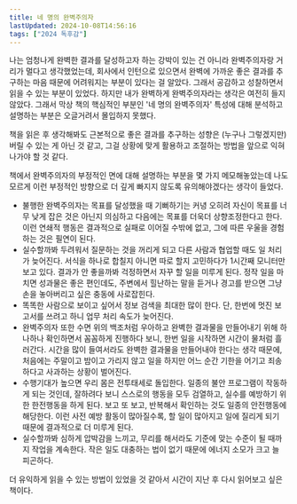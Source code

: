 ```yaml
---
title: 네 명의 완벽주의자  
lastUpdated: 2024-10-08T14:56:16
tags: ["2024 독후감"]
---
```



<Bookmark image="https://shopping-phinf.pstatic.net/main_3243613/32436134265.20231212091239.jpg" url="https://search.shopping.naver.com/book/catalog/32436134265" description="완벽주의는 말 그대로 완벽하고 싶은 욕구를 이기지 못해 스스로 더욱더 크고 높은 기준을 세우고 그에 맞추기 위해 자신을 채찍질하는 심리적 경향성을 가리킨다. 경쟁 사회에서 뒤처지지 않고 살아남기 위해서 많은 사람들이 스스로를 채찍질하지만 현실적으로 만족할 만한 완벽함을 달성하기란 결코 쉽지 않다. 이 책에서는 완벽주의를 제대로 이해하고 활용할 수 있는 지침과 함께 한국인에게 적합한 완벽주의 극복 방법을 제시하고, 전문 연구에 활용했던 완벽주의 진단검사 질문지를 수록해 독자 스스로 자신의 완벽주의를 점검해볼 수 있는 기회를 제공한다."/>

나는 엄청나게 완벽한 결과를 달성하고자 하는 강박이 있는 건 아니라 완벽주의자랑 거리가 멀다고 생각했었는데, 회사에서 인턴으로 있으면서 완벽에 가까운 좋은 결과를 추구하는 마음 때문에 어려워지는 부분이 있다는 걸 알았다. 그래서 공감하고 성찰하면서 읽을 수 있는 부분이 있었다. 하지만 내가 완벽하게 완벽주의자라는 생각은 여전히 들지 않았다. 그래서 막상 책의 핵심적인 부분인 '네 명의 완벽주의자' 특성에 대해 분석하고 설명하는 부분은 오글거려서 몰입하지 못했다.

책을 읽은 후 생각해봐도 근본적으로 좋은 결과를 추구하는 성향은 (누구나 그렇겠지만) 버릴 수 있는 게 아닌 것 같고, 그걸 상황에 맞게 활용하고 조절하는 방법을 앞으로 익혀나가야 할 것 같다.

책에서 완벽주의자의 부정적인 면에 대해 설명하는 부분을 몇 가지 메모해놓았는데 나도 모르게 이런 부정적인 방향으로 더 깊게 빠지지 않도록 유의해야겠다는 생각이 들었다.

- 불행한 완벽주의자는 목표를 달성했을 때 기뻐하기는 커녕 오히려 자신이 목표를 너무 낮게 잡은 것은 아닌지 의심하고 다음에는 목표를 더욱더 상향조정한다고 한다. 이런 연쇄적 행동은 결과적으로 실패로 이어질 수밖에 없고, 그에 따른 우울을 경험하는 것은 필연이 된다. 
- 실수할까봐 두려워서 질문하는 것을 꺼리게 되고 다른 사람과 협업할 때도 일 처리가 늦어진다. 서식을 하나로 합칠지 아니면 따로 할지 고민하다가 1시간째 모니터만 보고 있다.
결과가 안 좋을까봐 걱정하면서 자꾸 할 일을 미루게 된다. 정작 일을 마치면 성과물은 좋은 편인데도, 주변에서 힐난하는 말을 듣거나 경고를 받으면 그냥 손을 놓아버리고 싶은 충동에 사로잡힌다. 
- 똑똑한 사람으로 보이고 싶어서 정보 검색을 최대한 많이 한다. 단, 한번에 멋진 보고서를 쓰려고 하니 업무 처리 속도가 늦어진다.
- 완벽주의자 또한 수면 위의 백조처럼 우아하고 완벽한 결과물을 만들어내기 위해 하나하나 확인하면서 꼼꼼하게 진행하다 보니, 한번 일을 시작하면 시간이 물처럼 흘러간다. 시간을 많이 들여서라도 완벽한 결과물을 만들어내야 한다는 생각 때문에, 처음에는 주말이고 밤이고 가리지 않고 일을 하지만 어느 순간 기한을 어기고 죄송하다고 사과하는 상황이 벌어진다. 
- 수행기대가 높으면 우리 몸은 전투태세로 돌입한다. 일종의 불안 프로그램이 작동하게 되는 것인데, 잘하려다 보니 스스로의 행동을 모두 검열하고, 실수를 예방하기 위한 한전행동을 하게 된다. 보고 또 보고, 반복해서 확인하는 것도 일종의 안전행동에 해당한다. 이런 사전 예방 활동이 많아질수록, 할 일이 많아지고 일에 질리게 되기 때문에 결과적으로 더 미루게 된다. 
- 실수할까봐 심하게 압박감을 느끼고, 무리를 해서라도 기준에 맞는 수준이 될 때까지 작업을 계속한다. 작은 일도 대충하는 법이 없기 때문에 에너지 소모가 크고 늘 피곤하다.

더 유익하게 읽을 수 있는 방법이 있었을 것 같아서 시간이 지난 후 다시 읽어보고 싶은 책이다.
